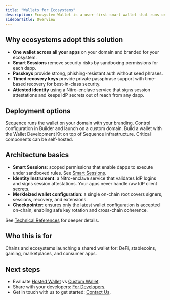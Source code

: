 ```yaml
---
title: "Wallets for Ecosystems"
description: Ecosystem Wallet is a user-first smart wallet that runs on your domain and serves all your dapps. It combines passkeys, Smart Sessions, and a merkleized wallet configuration to deliver higher security with less friction.
sidebarTitle: Overview
---
```


## Why ecosystems adopt this solution

- **One wallet across all your apps** on your domain and branded for your ecosystem.
- **Smart Sessions** remove security risks by sandboxing permissions for each dapp.
- **Passkeys** provide strong, phishing-resistant auth without seed phrases.
- **Timed recovery keys** provide private passphrase support with time-based recovery for best-in-class security.
- **Attested identity** using a Nitro-enclave service that signs session attestations and keeps IdP secrets out of reach from any dapp.

## Deployment options

<CardGroup>
  <Card title="Hosted Wallet" href="/solutions/wallets/ecosystems/hosted-wallet">
    Sequence runs the wallet on your domain with your branding. Control configuration in Builder and launch on a custom domain.
  </Card>
  <Card title="Custom Wallet" href="/solutions/wallets/ecosystems/custom-wallet">
    Build a wallet with the Wallet Development Kit on top of Sequence infrastructure. Critical components can be self-hosted.
  </Card>
</CardGroup>

## Architecture basics

- **Smart Sessions**: scoped permissions that enable dapps to execute under sandboxed rules. See [Smart Sessions](/solutions/wallets/ecosystems/smart-sessions).
- **Identity Instrument**: a Nitro-enclave service that validates IdP logins and signs session attestations. Your apps never handle raw IdP client secrets.  
- **Merkleized wallet configuration**: a single on-chain root covers signers, sessions, recovery, and extensions.  
- **Checkpointer**: ensures only the latest wallet configuration is accepted on-chain, enabling safe key rotation and cross-chain coherence.

See [Technical References](/solutions/technical-references/overview) for deeper details.

## Who this is for

Chains and ecosystems launching a shared wallet for: DeFi, stablecoins, gaming, marketplaces, and consumer apps.

## Next steps

- Evaluate [Hosted Wallet](/solutions/wallets/ecosystems/hosted-wallet) vs [Custom Wallet](/solutions/wallets/ecosystems/custom-wallet).  
- Share with your developers: [For Developers](/solutions/wallets/developers/overview).
- Get in touch with us to get started: [Contact Us](https://sequence.xyz/contact).
